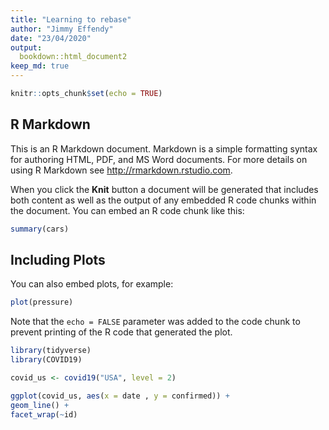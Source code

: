```yaml
---
title: "Learning to rebase"
author: "Jimmy Effendy"
date: "23/04/2020"
output:
  bookdown::html_document2
keep_md: true
---
```


```r
knitr::opts_chunk$set(echo = TRUE)
```

## R Markdown

This is an R Markdown document. Markdown is a simple formatting syntax for authoring HTML, PDF, and MS Word documents. For more details on using R Markdown see <http://rmarkdown.rstudio.com>.

When you click the **Knit** button a document will be generated that includes both content as well as the output of any embedded R code chunks within the document. You can embed an R code chunk like this:

```r
summary(cars)
```

## Including Plots

You can also embed plots, for example:

```r
plot(pressure)
```

Note that the `echo = FALSE` parameter was added to the code chunk to prevent printing of the R code that generated the plot.

```r
library(tidyverse)
library(COVID19)
```
```r
covid_us <- covid19("USA", level = 2)

ggplot(covid_us, aes(x = date , y = confirmed)) +
geom_line() +
facet_wrap(~id)
```